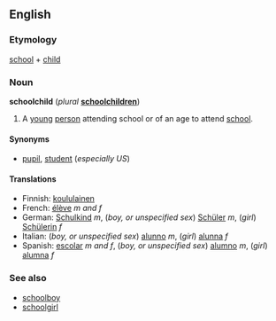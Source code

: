 ==English==
===Etymology===
[[school]] + [[child]]

===Noun===
'''schoolchild''' (''plural'' '''[[schoolchildren]]''')

#A [[young]] [[person]] attending school or of an age to attend [[school]].

====Synonyms====
*[[pupil]], [[student]] (''especially US'')

====Translations====
*Finnish: [[koululainen]]
*French: [[élève]] ''m and f''
*German: [[Schulkind]] ''m'', (''boy, or unspecified sex'') [[Schüler]] ''m'', (''girl'') [[Schülerin]] ''f''
*Italian: (''boy, or unspecified sex'') [[alunno]] ''m'', (''girl'') [[alunna]] ''f''
*Spanish: [[escolar]] ''m and f'', (''boy, or unspecified sex'') [[alumno]] ''m'', (''girl'') [[alumna]] ''f''

===See also===
*[[schoolboy]]
*[[schoolgirl]]